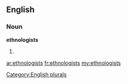 ==English==

===Noun===
'''ethnologists'''

# {{plural of|[[ethnologist]]}}

[[Category:English plurals]]

[[ar:ethnologists]]
[[fr:ethnologists]]
[[my:ethnologists]]